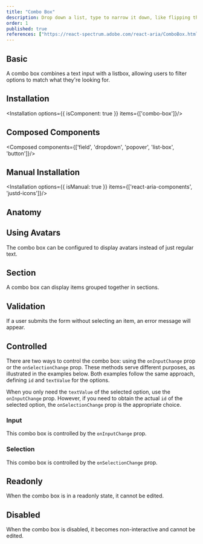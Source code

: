 ```yaml
---
title: "Combo Box"
description: Drop down a list, type to narrow it down, like flipping through a phone book with a quick finder tool.
order: 1
published: true
references: ["https://react-spectrum.adobe.com/react-aria/ComboBox.html#props"]
---
```


## Basic

A combo box combines a text input with a listbox, allowing users to filter options to match what they're looking for.
<How minW72 toUse="pickers/combo-box/combo-box-demo" />

## Installation
<Installation options={{ isComponent: true }} items={['combo-box']}/>

## Composed Components
<Composed components={['field', 'dropdown', 'popover', 'list-box', 'button']}/>

## Manual Installation
<Installation options={{ isManual: true }} items={['react-aria-components', 'justd-icons']}/>

<SourceCode toShow='combo-box'/>

## Anatomy
<Anatomy show='combo-box-anatomy'/>

## Using Avatars
The combo box can be configured to display avatars instead of just regular text.
<How minW72 toUse="pickers/combo-box/combo-box-avatar-demo" />

## Section
A combo box can display items grouped together in sections.
<How minW72 toUse="pickers/combo-box/combo-box-section-demo" />

## Validation
If a user submits the form without selecting an item, an error message will appear.
<How minW72 toUse="pickers/combo-box/combo-box-validation-demo" />

## Controlled
There are two ways to control the combo box: using the `onInputChange` prop or the `onSelectionChange` prop. These methods serve different purposes, as illustrated in the examples below. Both examples follow the same approach, defining `id` and `textValue` for the options.

When you only need the `textValue` of the selected option, use the `onInputChange` prop. However, if you need to obtain the actual `id` of the selected option, the `onSelectionChange` prop is the appropriate choice.
### Input
This combo box is controlled by the `onInputChange` prop.
<How minW72 toUse="pickers/combo-box/combo-box-controlled-demo" />

### Selection
This combo box is controlled by the `onSelectionChange` prop.
<How minW72 toUse="pickers/combo-box/combo-box-controlled-selection-demo" />

## Readonly
When the combo box is in a readonly state, it cannot be edited.
<How minW72 toUse="pickers/combo-box/combo-box-readonly-demo" />

## Disabled
When the combo box is disabled, it becomes non-interactive and cannot be edited.
<How minW72 toUse="pickers/combo-box/combo-box-disabled-demo" />
